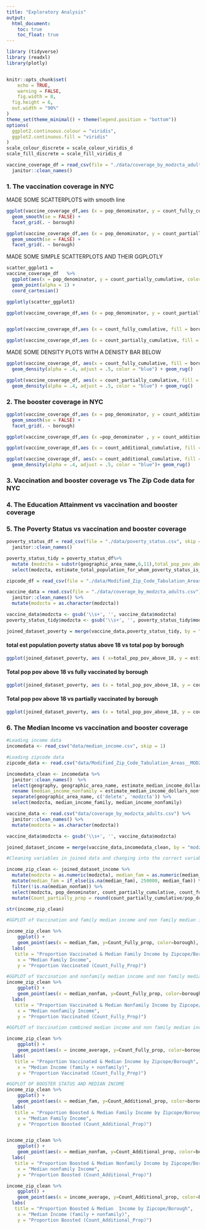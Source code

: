 ```yaml
---
title: "Exploratory Analysis"
output: 
  html_document:
    toc: true
    toc_float: true
---
```

```r
library (tidyverse)
library (readxl)
library(plotly)


knitr::opts_chunk$set(
	echo = TRUE,
	warning = FALSE,
	fig.width = 8, 
  fig.height = 6,
  out.width = "90%"
)
theme_set(theme_minimal() + theme(legend.position = "bottom"))
options(
  ggplot2.continuous.colour = "viridis",
  ggplot2.continuous.fill = "viridis"
)
scale_colour_discrete = scale_colour_viridis_d
scale_fill_discrete = scale_fill_viridis_d

vaccine_coverage_df = read_csv(file = "./data/coverage_by_modzcta_adults.csv") %>% 
  janitor::clean_names()

```

### **1. The vaccination coverage in NYC**

MADE SOME SCATTERPLOTS with smooth line

```r
ggplot(vaccine_coverage_df,aes (x = pop_denominator, y = count_fully_cumulative, color = borough)) + geom_point(alpha = .5) +
  geom_smooth(se = FALSE) + 
  facet_grid(. ~ borough)

ggplot(vaccine_coverage_df,aes (x = pop_denominator, y = count_partially_cumulative, color = borough)) + geom_point(alpha = .5) +
  geom_smooth(se = FALSE) + 
  facet_grid(. ~ borough)

```

MADE SOME SIMPLE SCATTERPLOTS AND THEIR GGPLOTLY 

```r


scatter_ggplot1 = 
vaccine_coverage_df   %>%
  ggplot(aes(x = pop_denominator, y = count_partially_cumulative, color = borough)) +
  geom_point(alpha = 1) +
  coord_cartesian()

ggplotly(scatter_ggplot1)

ggplot(vaccine_coverage_df,aes (x = pop_denominator, y = count_partially_cumulative, color = borough)) + geom_point()


ggplot(vaccine_coverage_df,aes (x = count_fully_cumulative, fill = borough)) + geom_histogram()

ggplot(vaccine_coverage_df,aes (x = count_partially_cumulative, fill = borough)) + geom_histogram()

```

MADE SOME DENSITY PLOTS WITH A DENISTY BAR BELOW

```r
ggplot(vaccine_coverage_df, aes(x = count_fully_cumulative, fill = borough)) + 
  geom_density(alpha = .4, adjust = .5, color = "blue") + geom_rug()

ggplot(vaccine_coverage_df, aes(x = count_partially_cumulative, fill = borough)) + 
  geom_density(alpha = .4, adjust = .5, color = "blue") + geom_rug()

```

### **2. The booster coverage in NYC**

```r
ggplot(vaccine_coverage_df,aes (x = pop_denominator, y = count_additional_cumulative, color = borough)) + geom_point(alpha = .5) +
  geom_smooth(se = FALSE) + 
  facet_grid(. ~ borough)

ggplot(vaccine_coverage_df,aes (x =pop_denominator , y = count_additional_cumulative, color = borough)) + geom_point()

ggplot(vaccine_coverage_df,aes (x = count_additional_cumulative, fill = borough)) + geom_histogram()

ggplot(vaccine_coverage_df, aes(x = count_additional_cumulative, fill = borough)) + 
  geom_density(alpha = .4, adjust = .5, color = "blue")+ geom_rug()

```

### **3. Vaccination and booster coverage vs The Zip Code data for NYC**


### **4. The Education Attainment vs vaccination and booster coverage **

### **5. The Poverty Status vs vaccination and booster coverage**

```r
poverty_status_df = read_csv(file = "./data/poverty_status.csv", skip = 1) %>% 
  janitor::clean_names()

poverty_status_tidy = poverty_status_df%>% 
  mutate (modzcta = substr(geographic_area_name,6,11),total_pop_pov_above_18 = estimate_total_population_for_whom_poverty_status_is_determined - estimate_total_population_for_whom_poverty_status_is_determined_age_under_18_years) %>% 
  select(modzcta, estimate_total_population_for_whom_poverty_status_is_determined, total_pop_pov_above_18)
```


```r
zipcode_df = read_csv(file = "./data/Modified_Zip_Code_Tabulation_Areas__MODZCTA_.csv")
```

```r
vaccine_data = read.csv(file = "./data/coverage_by_modzcta_adults.csv") %>%
  janitor::clean_names() %>%
  mutate(modzcta = as.character(modzcta))

vaccine_data$modzcta <- gsub('\\s+', '', vaccine_data$modzcta)
poverty_status_tidy$modzcta <- gsub('\\s+', '', poverty_status_tidy$modzcta)
```

```r
joined_dataset_poverty = merge(vaccine_data,poverty_status_tidy, by = "modzcta", all.x = TRUE)
```

#### total est population poverty status above 18 vs total pop by borough
```r
ggplot(joined_dataset_poverty, aes ( x=total_pop_pov_above_18, y = estimate_total_population_for_whom_poverty_status_is_determined, color = borough)) + geom_point()
```

#### Total pop pov above 18 vs fully vaccinated by borough
```r
ggplot(joined_dataset_poverty, aes (x = total_pop_pov_above_18, y = count_fully_cumulative, color = borough)) + geom_point()
```

#### Total pop pov above 18 vs partially vaccinated by borough
```r
ggplot(joined_dataset_poverty, aes (x = total_pop_pov_above_18, y = count_fully_cumulative, color = borough)) + geom_point()
```



### **6. The Median Income vs vaccination and booster coverage**

```r
#Loading income data 
incomedata <- read_csv("data/median_income.csv", skip = 1)

#Loading zipcode data 
zipcode_data <- read.csv("data/Modified_Zip_Code_Tabulation_Areas__MODZCTA_.csv")

incomedata_clean <- incomedata %>%  
  janitor::clean_names()  %>%
  select(geography, geographic_area_name, estimate_median_income_dollars_families_families, estimate_median_income_dollars_nonfamily_households_nonfamily_households) %>%
  rename (median_income_nonfamily = estimate_median_income_dollars_nonfamily_households_nonfamily_households, median_income_family = estimate_median_income_dollars_families_families) %>% 
  separate(geographic_area_name, c('delete', 'modzcta')) %>% 
  select(modzcta, median_income_family, median_income_nonfamily)

vaccine_data <- read.csv("data/coverage_by_modzcta_adults.csv") %>%
  janitor::clean_names() %>%
  mutate(modzcta = as.character(modzcta))

vaccine_data$modzcta <- gsub('\\s+', '', vaccine_data$modzcta)

```

```r
joined_dataset_income = merge(vaccine_data,incomedata_clean, by = "modzcta", all.x = TRUE)
```

```r
#Cleaning variables in joined data and changing into the correct variable type 

income_zip_clean <- joined_dataset_income %>%
  mutate(modzcta = as.numeric(modzcta), median_fam = as.numeric(median_income_family), median_nonfam = as.numeric(median_income_nonfamily)) %>% 
  mutate(median_fam = if_else(is.na(median_fam), 250000, median_fam)) %>% 
  filter(!is.na(median_nonfam)) %>% 
  select(modzcta, pop_denominator, count_partially_cumulative, count_fully_cumulative, count_1plus_cumulative, count_additional_cumulative, median_fam, median_nonfam, borough) %>% 
  mutate(Count_partially_prop = round(count_partially_cumulative/pop_denominator,2), Count_Fully_prop = round(count_fully_cumulative/pop_denominator,2), Count_1Plus_prop = round(count_1plus_cumulative/pop_denominator,2), Count_Additional_prop = round(count_additional_cumulative/pop_denominator,2), income_average = ((median_fam + median_nonfam)/2))

str(income_zip_clean)

```

```r
#GGPLOT of Vaccination and family median income and non family median income by borough

income_zip_clean %>%
    ggplot() +
    geom_point(aes(x = median_fam, y=Count_Fully_prop, color=borough), alpha = 0.5)+
  labs(
   title = "Proportion Vaccinated & Median Family Income by Zipcope/Borough", 
    x = "Median Family Income", 
    y = "Proportion Vaccinated (Count_Fully_Prop)")

#GGPLOT of Vaccination and nonfamily median income and non family median income by borough
income_zip_clean %>%
    ggplot() +
    geom_point(aes(x = median_nonfam, y=Count_Fully_prop, color=borough), alpha = 0.5)+
  labs(
   title = "Proportion Vaccinated & Median Nonfamily Income by Zipcope/Borough", 
    x = "Median nonfamily Income", 
    y = "Proportion Vaccinated (Count_Fully_Prop)")

#GGPLOT of Vaccination combined median income and non family median income by borough

income_zip_clean %>%
    ggplot() +
    geom_point(aes(x = income_average, y=Count_Fully_prop, color=borough), alpha = 0.5)+
  labs(
   title = "Proportion Vaccinated & Median Income by Zipcope/Borough", 
    x = "Median Income (family + nonfamily)", 
    y = "Proportion Vaccinated (Count_Fully_Prop)")


```

```r
#GGPLOT OF BOOSTER STATUS AND MEDIAN INCOME 
income_zip_clean %>%
    ggplot() +
    geom_point(aes(x = median_fam, y=Count_Additional_prop, color=borough), alpha = 0.5)+
  labs(
   title = "Proportion Boosted & Median Family Income by Zipcope/Borough", 
    x = "Median Family Income", 
    y = "Proportion Boosted (Count_Additional_Prop)")


income_zip_clean %>%
    ggplot() +
    geom_point(aes(x = median_nonfam, y=Count_Additional_prop, color=borough), alpha = 0.5)+
  labs(
   title = "Proportion Boosted & Median Nonfamily Income by Zipcope/Borough", 
    x = "Median nonfamily Income", 
    y = "Proportion Boosted (Count_Additional_Prop)")

income_zip_clean %>%
    ggplot() +
    geom_point(aes(x = income_average, y=Count_Additional_prop, color=borough), alpha = 0.5)+
  labs(
   title = "Proportion Boosted & Median  Income by Zipcope/Borough", 
    x = "Median Income (family + nonfamily)", 
    y = "Proportion Boosted (Count_Additional_Prop)")


```



